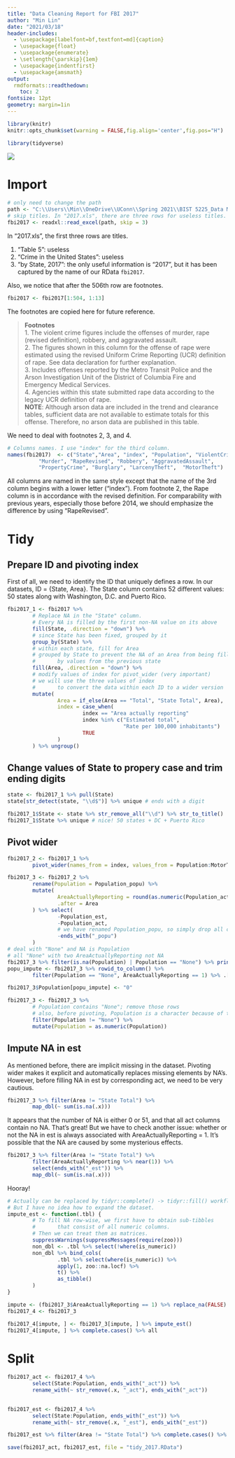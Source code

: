 ---
title: "Data Cleaning Report for FBI 2017"
author: "Min Lin"
date: "2021/03/18"
header-includes:
  - \usepackage[labelfont=bf,textfont=md]{caption}  
  - \usepackage{float}
  - \usepackage{enumerate}
  - \setlength{\parskip}{1em}
  - \usepackage{indentfirst} 
  - \usepackage{amsmath}
output:
  rmdformats::readthedown:
    toc: 2
fontsize: 12pt
geometry: margin=1in
---

```{r setup, include=FALSE}
library(knitr)
knitr::opts_chunk$set(warning = FALSE,fig.align='center',fig.pos="H")
```

```{r, message=FALSE}
library(tidyverse)
```
![](data-science-explore.png) 

# Import

```{r}
# only need to change the path
path <- "C:\\Users\\Min\\OneDrive\\UConn\\Spring 2021\\BIST 5225_Data Management and Programming in R and SAS\\Group Assignment\\Crime_by_State\\2017.xls"
# skip titles. In "2017.xls", there are three rows for useless titles. 
fbi2017 <- readxl::read_excel(path, skip = 3) 
```

In "2017.xls", the first three rows are titles. 

1. "Table 5": useless
2. "Crime in the United States": useless
3. "by State, 2017": the only useful information is "2017", but it has been captured by the name of our RData `fbi2017`.

Also, we notice that after the 506th row are footnotes. 

```{r}
fbi2017 <- fbi2017[1:504, 1:13]
```

The footnotes are copied here for future reference. 

> __Footnotes__  
1. The violent crime figures include the offenses of murder, rape (revised definition), robbery, and aggravated assault.   
2. The figures shown in this column for the offense of rape were estimated using the revised Uniform Crime Reporting (UCR) definition of rape. See data declaration for further explanation.	  
3. Includes offenses reported by the Metro Transit Police and the Arson Investigation Unit of the District of Columbia Fire and Emergency Medical Services.  	
4. Agencies within this state submitted rape data according to the legacy UCR definition of rape.  
__NOTE__:  Although arson data are included in the trend and clearance tables, sufficient data are not available to estimate totals for this offense.  Therefore, no arson data are published in this table.				

We need to deal with footnotes 2, 3, and 4. 
		
```{r}
# Columns names. I use "index" for the third column. 
names(fbi2017)  <- c("State","Area", "index", "Population", "ViolentCrimeRevised", 
          "Murder", "RapeRevised", "Robbery", "AggravatedAssault", 
          "PropertyCrime", "Burglary", "LarcenyTheft",	"MotorTheft")
```

All columns are named in the same style except that the name of the 3rd column begins with a lower letter ("index"). From footnote 2, the Rape column is in accordance with the revised definition. For comparability with previous years, especially those before 2014, we should emphasize the difference by using "RapeRevised". 

# Tidy 
## Prepare ID and pivoting index
First of all, we need to identify the ID that uniquely defines a row. In our datasets, ID = {State, Area}. The State column contains 52 different values: 50 states along with Washington, D.C. and Puerto Rico. 
```{r}
fbi2017_1 <- fbi2017 %>% 
        # Replace NA in the "State" column. 
        # Every NA is filled by the first non-NA value on its above
        fill(State, .direction = "down") %>% 
        # since State has been fixed, grouped by it
        group_by(State) %>% 
        # within each state, fill for Area
        # grouped by State to prevent the NA of an Area from being filled 
        #       by values from the previous state
        fill(Area, .direction = "down") %>% 
        # modify values of index for pivot_wider (very important)
        # we will use the three values of index 
        #       to convert the data within each ID to a wider version
        mutate(
                Area = if_else(Area == "Total", "State Total", Area),
                index = case_when(
                        index == "Area actually reporting"             ~ "act",
                        index %in% c("Estimated total", 
                                     "Rate per 100,000 inhabitants")   ~ "est",
                        TRUE                                           ~ "popu" # NA -> "popu"
                )
        ) %>% ungroup()
```

## Change values of State to propery case and trim ending digits
```{r}
state <- fbi2017_1 %>% pull(State)
state[str_detect(state, "\\d$")] %>% unique # ends with a digit
```

```{r}
fbi2017_1$State <- state %>% str_remove_all("\\d") %>% str_to_title()
fbi2017_1$State %>% unique # nice! 50 states + DC + Puerto Rico
```
## Pivot wider
```{r}
fbi2017_2 <- fbi2017_1 %>% 
        pivot_wider(names_from = index, values_from = Population:MotorTheft) 
```

```{r}
fbi2017_3 <- fbi2017_2 %>%
        rename(Population = Population_popu) %>%
        mutate(
                AreaActuallyReporting = round(as.numeric(Population_act), 3), # three digits
                .after = Area
        ) %>% select(
                -Population_est, 
                -Population_act,
                # we have renamed Population_popu, so simply drop all columns ending with "_popu"
                -ends_with("_popu")  
        )
# deal with "None" and NA is Population
# all "None" with two AreaActuallyReporting not NA 
fbi2017_3 %>% filter(is.na(Population) | Population == "None") %>% print(width = Inf)
popu_impute <- fbi2017_3 %>% rowid_to_column() %>% 
        filter(Population == "None", AreaActuallyReporting == 1) %>% .[["rowid"]] 

fbi2017_3$Population[popu_impute] <- "0"

fbi2017_3 <- fbi2017_3 %>% 
        # Population contains "None"; remove those rows 
        # also, before pivoting, Population is a character because of the appearance of "None"
        filter(Population != "None") %>% 
        mutate(Population = as.numeric(Population)) 
```
## Impute NA in est
As mentioned before, there are implicit missing in the dataset. Pivoting wider makes it explicit and automatically replaces missing elements by NA's. However, before filling NA in est by corresponding act, we need to be very cautious. 
```{r}
fbi2017_3 %>% filter(Area != "State Total") %>% 
        map_dbl(~ sum(is.na(.x))) 
```
It appears that the number of NA is either 0 or 51, and that all act columns contain no NA. That's great! But we have to check another issue: whether or not the NA in est is always associated with AreaActuallyReporting = 1. It's possible that the NA are caused by some mysterious effects. 

```{r}
fbi2017_3 %>% filter(Area != "State Total") %>% 
        filter(AreaActuallyReporting %>% near(1)) %>% 
        select(ends_with("_est")) %>% 
        map_dbl(~ sum(is.na(.x)))
```
Hooray! 
```{r}
# Actually can be replaced by tidyr::complete() -> tidyr::fill() workflow before pivoting.
# But I have no idea how to expand the dataset. 
impute_est <- function(.tbl) {
        # To fill NA row-wise, we first have to obtain sub-tibbles
        #       that consist of all numeric columns. 
        # Then we can treat them as matrices. 
        suppressWarnings(suppressMessages(require(zoo)))
        non_dbl <- .tbl %>% select(!where(is_numeric))
        non_dbl %>% bind_cols(
                .tbl %>% select(where(is_numeric)) %>% 
                apply(1, zoo::na.locf) %>% 
                t() %>% 
                as_tibble()
        )
}

impute <- (fbi2017_3$AreaActuallyReporting == 1) %>% replace_na(FALSE)
fbi2017_4 <- fbi2017_3

fbi2017_4[impute, ] <- fbi2017_3[impute, ] %>% impute_est()
fbi2017_4[impute, ] %>% complete.cases() %>% all
```

# Split 

```{r}
fbi2017_act <- fbi2017_4 %>% 
        select(State:Population, ends_with("_act")) %>% 
        rename_with(~ str_remove(.x, "_act"), ends_with("_act"))
        

fbi2017_est <- fbi2017_4 %>% 
        select(State:Population, ends_with("_est")) %>% 
        rename_with(~ str_remove(.x, "_est"), ends_with("_est"))

fbi2017_est %>% filter(Area != "State Total") %>% complete.cases() %>% all

save(fbi2017_act, fbi2017_est, file = "tidy_2017.RData")
```






